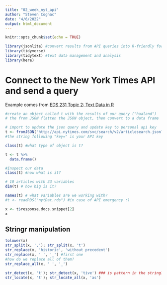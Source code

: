 ```yaml
---
title: "02_week_nyt_api"
author: "Steven Cognac"
date: "4/6/2022"
output: html_document
---
```


```r
knitr::opts_chunk$set(echo = TRUE)

library(jsonlite) #convert results from API queries into R-friendly formats 
library(tidyverse) 
library(tidytext) #text data management and analysis
library(here)

```

# Connect to the New York Times API and send a query

Example comes from [EDS 231 Topic 2: Text Data in R](https://maro406.github.io/EDS_231-text-sentiment/topic_2.html#connect-to-the-new-york-times-api-and-send-a-query)

```r
#create an object called t with the results of our query ("haaland")
# the from JSON flatten the JSON object, then convert to a data frame

# import to update the json query and update key to personal api key
t <- fromJSON("http://api.nytimes.com/svc/search/v2/articlesearch.json?q=USACE&api-key=GzI7RGgkaDjVAk5bgQ2pwGwDHMFS7fyz", flatten = TRUE) 
#the string following "key=" is your API key 

class(t) #what type of object is t?

t <- t %>% 
  data.frame()
```
```r
#Inspect our data
class(t) #now what is it?

# 10 articles with 33 variables
dim(t) # how big is it?

names(t) # what variables are we working with?
#t <- readRDS("nytDat.rds") #in case of API emergency :)
```

```r
x <- t$response.docs.snippet[2]
x
```

## Stringr manipulation
```r
tolower(x)
str_split(x, ','); str_split(x, 't')
str_replace(x, 'historic', 'without precedent')
str_replace(x, ' ', '_') #first one
#how do we replace all of them?
str_replace_all(x, ' ', '_')

str_detect(x, 't'); str_detect(x, 'tive') ### is pattern in the string? T/F
str_locate(x, 't'); str_locate_all(x, 'as')
```

